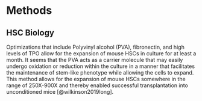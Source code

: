 # Methods {#methods}

## HSC Biology
Optimizations that include Polyvinyl alcohol (PVA), fibronectin, and high levels of TPO allow for the expansion of mouse HSCs in culture for at least a month. It seems that the PVA acts as a carrier molecule that may easily undergo oxidation or reduction within the culture in a manner that facilitates the maintenance of stem-like phenotype while allowing the cells to expand. This method allows for the expansion of mouse HSCs somewhere in the range of 250X-900X and thereby enabled successful transplantation into unconditioned mice [@wilkinson2019long].
